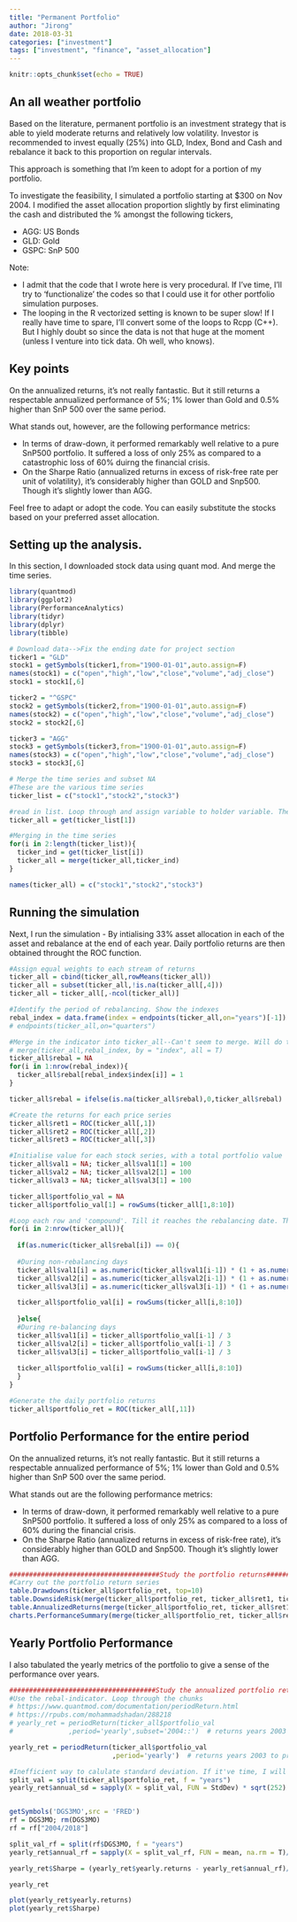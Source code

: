 ```yaml
---
title: "Permanent Portfolio"
author: "Jirong"
date: 2018-03-31
categories: ["investment"]
tags: ["investment", "finance", "asset_allocation"]
---
```



```r
knitr::opts_chunk$set(echo = TRUE)
```

## An all weather portfolio

Based on the literature, permanent portfolio is an investment strategy that is able to yield moderate returns and relatively low volatility. Investor is recommended to invest equally (25%) into GLD, Index, Bond and Cash and rebalance it back to this proportion on regular intervals. 

This approach is something that I'm keen to adopt for a portion of my portfolio. 

To investigate the feasibility, I simulated a portfolio starting at $300 on Nov 2004. I modified the asset allocation proportion slightly by first eliminating the cash and distributed the % amongst the following tickers,

- AGG: US Bonds
- GLD: Gold
- GSPC: SnP 500 

Note: 

- I admit that the code that I wrote here is very procedural. If I've time, I'll try to 'functionalize' the codes so that I could use it for other portfolio simulation purposes.
- The looping in the R vectorized setting is known to be super slow! If I really have time to spare, I'll convert some of the loops to Rcpp (C++). But I highly doubt so since the data is not that huge at the moment (unless I venture into tick data. Oh well, who knows).   

## Key points

On the annualized returns, it's not really fantastic. But it still returns a respectable annualized performance of 5%; 1% lower than Gold and 0.5% higher than SnP 500 over the same period.

What stands out, however, are the following performance metrics:

- In terms of draw-down, it performed remarkably well relative to a pure SnP500 portfolio. It suffered a loss of only 25% as compared to a catastrophic loss of 60% duirng the financial crisis.
- On the Sharpe Ratio (annualized returns in excess of risk-free rate per unit of volatility), it's considerably higher than GOLD and Snp500. Though it's slightly lower than AGG.

Feel free to adapt or adopt the code. You can easily substitute the stocks based on your preferred asset allocation.

## Setting up the analysis.

In this section, I downloaded stock data using quant mod. And merge the time series.
```r
library(quantmod)
library(ggplot2)
library(PerformanceAnalytics)
library(tidyr)
library(dplyr)
library(tibble)

# Download data-->Fix the ending date for project section
ticker1 = "GLD"
stock1 = getSymbols(ticker1,from="1900-01-01",auto.assign=F)
names(stock1) = c("open","high","low","close","volume","adj_close")
stock1 = stock1[,6]

ticker2 = "^GSPC"
stock2 = getSymbols(ticker2,from="1900-01-01",auto.assign=F)
names(stock2) = c("open","high","low","close","volume","adj_close")
stock2 = stock2[,6]

ticker3 = "AGG"
stock3 = getSymbols(ticker3,from="1900-01-01",auto.assign=F)
names(stock3) = c("open","high","low","close","volume","adj_close")
stock3 = stock3[,6]

# Merge the time series and subset NA
#These are the various time series
ticker_list = c("stock1","stock2","stock3")

#read in list. Loop through and assign variable to holder variable. Then assign it to combined list
ticker_all = get(ticker_list[1])  

#Merging in the time series
for(i in 2:length(ticker_list)){
  ticker_ind = get(ticker_list[i])
  ticker_all = merge(ticker_all,ticker_ind)  
}

names(ticker_all) = c("stock1","stock2","stock3")

```

## Running the simulation

Next, I run the simulation - By intialising 33% asset allocation in each of the asset and rebalance at the end of each year. Daily portfolio returns are then obtained throught the ROC function.  

```r
#Assign equal weights to each stream of returns
ticker_all = cbind(ticker_all,rowMeans(ticker_all))
ticker_all = subset(ticker_all,!is.na(ticker_all[,4]))
ticker_all = ticker_all[,-ncol(ticker_all)]

#Identify the period of rebalancing. Show the indexes
rebal_index = data.frame(index = endpoints(ticker_all,on="years")[-1])
# endpoints(ticker_all,on="quarters") 

#Merge in the indicator into ticker_all--Can't seem to merge. Will do the inefficient loop
# merge(ticker_all,rebal_index, by = "index", all = T)
ticker_all$rebal = NA
for(i in 1:nrow(rebal_index)){
  ticker_all$rebal[rebal_index$index[i]] = 1
}

ticker_all$rebal = ifelse(is.na(ticker_all$rebal),0,ticker_all$rebal)

#Create the returns for each price series
ticker_all$ret1 = ROC(ticker_all[,1])
ticker_all$ret2 = ROC(ticker_all[,2])
ticker_all$ret3 = ROC(ticker_all[,3])

#Initialise value for each stock series, with a total portfolio value
ticker_all$val1 = NA; ticker_all$val1[1] = 100
ticker_all$val2 = NA; ticker_all$val2[1] = 100
ticker_all$val3 = NA; ticker_all$val3[1] = 100

ticker_all$portfolio_val = NA
ticker_all$portfolio_val[1] = rowSums(ticker_all[1,8:10])

#Loop each row and 'compound'. Till it reaches the rebalancing date. Then reset stock value amount in that day. Take the portfolio value in t-1
for(i in 2:nrow(ticker_all)){
  
  if(as.numeric(ticker_all$rebal[i]) == 0){
    
  #During non-rebalancing days
  ticker_all$val1[i] = as.numeric(ticker_all$val1[i-1]) * (1 + as.numeric(ticker_all$ret1[i]))
  ticker_all$val2[i] = as.numeric(ticker_all$val2[i-1]) * (1 + as.numeric(ticker_all$ret2[i]))
  ticker_all$val3[i] = as.numeric(ticker_all$val3[i-1]) * (1 + as.numeric(ticker_all$ret3[i]))

  ticker_all$portfolio_val[i] = rowSums(ticker_all[i,8:10])
  
  }else{
  #During re-balancing days
  ticker_all$val1[i] = ticker_all$portfolio_val[i-1] / 3
  ticker_all$val2[i] = ticker_all$portfolio_val[i-1] / 3
  ticker_all$val3[i] = ticker_all$portfolio_val[i-1] / 3
  
  ticker_all$portfolio_val[i] = rowSums(ticker_all[i,8:10])      
  } 
}

#Generate the daily portfolio returns
ticker_all$portfolio_ret = ROC(ticker_all[,11])

```

## Portfolio Performance for the entire period
On the annualized returns, it's not really fantastic. But it still returns a respectable annualized performance of 5%; 1% lower than Gold and 0.5% higher than SnP 500 over the same period.

What stands out are the following performance metrics:

- In terms of draw-down, it performed remarkably well relative to a pure SnP500 portfolio. It suffered a loss of only 25% as compared to a loss of 60% during the financial crisis.
- On the Sharpe Ratio (annualized returns in excess of risk-free rate), it's considerably higher than GOLD and Snp500. Though it's slightly lower than AGG.

```r
######################################Study the portfolio returns########################################
#Carry out the portfolio return series
table.Drawdowns(ticker_all$portfolio_ret, top=10)
table.DownsideRisk(merge(ticker_all$portfolio_ret, ticker_all$ret1, ticker_all$ret2, ticker_all$ret3))
table.AnnualizedReturns(merge(ticker_all$portfolio_ret, ticker_all$ret1, ticker_all$ret2, ticker_all$ret3))
charts.PerformanceSummary(merge(ticker_all$portfolio_ret, ticker_all$ret1, ticker_all$ret2, ticker_all$ret3))
```

## Yearly Portfolio Performance

I also tabulated the yearly metrics of the portfolio to give a sense of the performance over years. 

```r
#####################################Study the annualized portfolio returns series#######################
#Use the rebal-indicator. Loop through the chunks
# https://www.quantmod.com/documentation/periodReturn.html
# https://rpubs.com/mohammadshadan/288218
# yearly_ret = periodReturn(ticker_all$portfolio_val
#              ,period='yearly',subset='2004::')  # returns years 2003 to present

yearly_ret = periodReturn(ticker_all$portfolio_val
                          ,period='yearly')  # returns years 2003 to present

#Inefficient way to calulate standard deviation. If it've time, I will probably optimize this
split_val = split(ticker_all$portfolio_ret, f = "years")
yearly_ret$annual_sd = sapply(X = split_val, FUN = StdDev) * sqrt(252)


getSymbols('DGS3MO',src = 'FRED')
rf = DGS3MO; rm(DGS3MO)
rf = rf["2004/2018"] 

split_val_rf = split(rf$DGS3MO, f = "years")
yearly_ret$annual_rf = sapply(X = split_val_rf, FUN = mean, na.rm = T)/100 

yearly_ret$Sharpe = (yearly_ret$yearly.returns - yearly_ret$annual_rf)/yearly_ret$annual_sd  

yearly_ret

plot(yearly_ret$yearly.returns)
plot(yearly_ret$Sharpe)
```